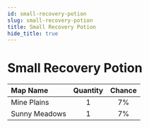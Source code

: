 ---
id: small-recovery-potion
slug: small-recovery-potion
title: Small Recovery Potion
hide_title: true
---


# <ItemIcon iconId="1008" height="32"/> Small Recovery Potion
|Map Name|Quantity|Chance|
|:--|:-:|:-:|
|Mine Plains|1|7%|
|Sunny Meadows|1|7%|

